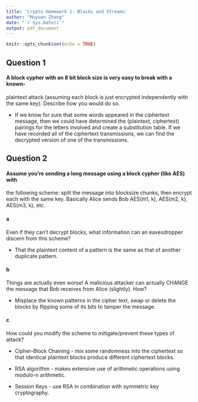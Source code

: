 ```yaml
---
title: 'Crypto Homework 1: Blocks and Streams'
author: "Muyuan Zhang"
date: "`r Sys.Date()`"
output: pdf_document
---
```


```r
knitr::opts_chunk$set(echo = TRUE)
```

## Question 1

#### A block cypher with an 8 bit block size is very easy to break with a known-
plaintext attack (assuming each block is just encrypted independently with the 
same key). Describe how you would do so.

+ If we know for sure that some words appeared in the ciphertext message, then 
we could have determined the (plaintext, ciphertext) pairings for the letters 
involved and create a substitution table. If we have recorded all of the 
ciphertext transmissions, we can find the decrypted version of one of the 
transmissions.

## Question 2

#### Assume you're sending a long message using a block cypher (like AES) with 
the following scheme: split the message into blocksize chunks, then encrypt each 
with the same key. Basically Alice sends Bob AES(m1, k), AES(m2, k), AES(m3, k), 
etc.

#### a

Even if they can't decrypt blocks, what information can an eavesdropper discern 
from this scheme?

+ That the plaintext content of a pattern is the same as that of another 
duplicate pattern.

#### b

Things are actually even worse! A malicious attacker can actually CHANGE the 
message that Bob receives from Alice (slightly). How?

+ Misplace the known patterns in the cipher text, swap or delete the blocks by 
flipping some of its bits to tamper the message.

#### c

How could you modify the scheme to mitigate/prevent these types of attack?

+ Cipher-Block Chaining - mix some randomness into the ciphertext so that 
identical plaintext blocks produce different ciphertext blocks.

+ RSA algorithm - makes extensive use of arithmetic operations using modulo-n 
arithmetic.

+ Session Keys - use RSA in combination with symmetric key cryptography.
